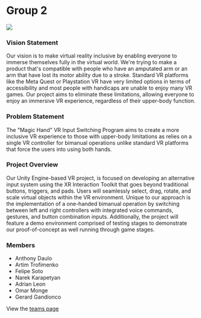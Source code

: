 # Group 2

![](/library.jpg)

### Vision Statement

Our vision is to make virtual reality inclusive by enabling everyone to immerse themselves fully
in the virtual world. We're trying to make a product that's compatible with people who have an
amputated arm or an arm that have lost its motor ability due to a stroke. Standard VR platforms
like the Meta Quest or Playstation VR have very limited options in terms of accessibility and
most people with handicaps are unable to enjoy many VR games. Our project aims to eliminate
these limitations, allowing everyone to enjoy an immersive VR experience, regardless of their
upper-body function.


### Problem Statement

The "Magic Hand" VR Input Switching Program aims to create a more inclusive VR experience to
those with upper-body limitations as relies on a single VR controller for bimanual operations
unlike standard VR platforms that force the users into using both hands. 

### Project Overview

Our Unity Engine-based VR project, is focused on developing an alternative input system using
the XR Interaction Toolkit that goes beyond traditional buttons, triggers, and pads. Users will
seamlessly select, drag, rotate, and scale virtual objects within the VR environment. Unique to
our approach is the implementation of a one-handed bimanual operation by switching between left
and right controllers with integrated voice commands, gestures, and button combination inputs.
Additionally, the project will feature a demo environment comprised of testing stages to 
demonstrate our proof-of-concept as well running through game stages.

### Members

- Anthony Daulo
- Artim Trofimenko
- Felipe Soto
- Narek Karapetyan
- Adrian Leon
- Omar Monge
- Gerard Gandionco

View the [teams page](/group-2/team)